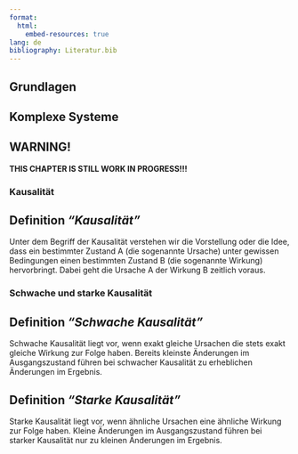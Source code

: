 ```yaml
---
format:
  html:
    embed-resources: true
lang: de
bibliography: Literatur.bib
---
```


<!--
headlines:
  off: true
extended-content:
  off: false
included-content:
  off: false
worksheets:
  off: true
-->

<!--
title: "DEB Produktentwicklung"
format:
  html:
    embed-resources: true

author:
  - name: "Christian Anders"
    degrees: 
    roles: "Dozent"
    email: christian.anders@hs-esslingen.de
    affiliation: 
      - name: "Hochschule Esslingen"
        department: "Wirtschaft & Technik"
        group: "Digital Engineering (DEB)"
        city: "Esslingen am Neckar"
        postal-code: 73728
        country: "Deutschland"
        url: https://www.hs-esslingen.de/
abstract: > 
  Skript zur Vorlesung und Labor *"Produktentwicklung"* für den Studiengang Digital Engineering DEB
keywords:
  - Kausalität
  - Starke Kausalität
  - Schwache Kausalität

copyright: 
  holder: Christian Anders
  year: 2025
lang: de
bibliography: Literatur.bib
date: last-modified
toc: true
number-sections: true
scrollable: true
toc-location: right
cap-location: bottom
number-offset: 2
link-external-icon: true
link-external-newwindow: true
-->

<!--
number-offset: 
0 Grundlagen
1 Ideenfindung und Konzeptentwicklung
2 Entwurfs- und Entwicklungsphase
3 Prototyping und Test
4 Produktionsplanung und Produktion
5 Softskills
6 Literatur 
7 Anhang
-->

<!-- -------------------------------------------------------------------------

                       Korrelation

-------------------------------------------------------------------------- -->

::: {.content-visible unless-meta="headlines.off"}
# Grundlagen
## Komplexe Systeme
:::

<!-- -------------------------------------------------------------------------

                       Callout !!! WARNING !!!

-------------------------------------------------------------------------- -->

::: {.callout-warning}
## WARNING!
**THIS CHAPTER IS STILL WORK IN PROGRESS!!!**
:::

### Kausalität {#sec-kausalitaet}

::: callout-tip
## Definition *"Kausalität"*
Unter dem Begriff der Kausalität verstehen wir die Vorstellung oder die Idee, dass ein bestimmter Zustand A (die sogenannte Ursache) unter gewissen Bedingungen einen bestimmten Zustand B (die sogenannte Wirkung) hervorbringt. Dabei geht die Ursache A der Wirkung B zeitlich voraus.
:::

### Schwache und starke Kausalität

::: callout-tip
## Definition *"Schwache Kausalität"*
Schwache Kausalität liegt vor, wenn exakt gleiche Ursachen die stets exakt gleiche Wirkung zur Folge haben. Bereits kleinste Änderungen im Ausgangszustand führen bei schwacher Kausalität zu erheblichen Änderungen im Ergebnis.
:::

<!--
Schießt man z.B. ein Geschoss immer unter dem genau gleichen Winkel mit der genau reproduzierbaren Anfangsgeschwindigkeit bei stets gleichen Bedingungen in der Atmosphäre ab, so wird das Geschoss stets im selben Punkt unter dem selben Winkel landen.
-->

::: callout-tip
## Definition *"Starke Kausalität"*
Starke Kausalität liegt vor, wenn ähnliche Ursachen eine ähnliche Wirkung zur Folge haben. Kleine Änderungen im Ausgangszustand führen bei starker Kausalität nur zu kleinen Änderungen im Ergebnis.
:::

<!--
Viele Systeme in der Natur sind labile Gleichgewichtszustände. Hier liegt keine starke Kausalität vor.
-->

<!--
Man erkennt sofort, dass die oben geforderten stets exakt gleichen Anfangsbedingungen und die stets exakt gleichen Verhältnisse zwischen Start- und Zielort ideale Forderungen sind, von denen nur Theoretiker ausgehen. Bei der Anwendung der newtonschen Mechanik gingen wir wie selbstverständlich von der Gültigkeit der schwachen Kausalität aus.

Diese Forderung verlangt eigentlich mehr als die schwache Kausalität: Völlig identische Ausgangsbedingungen für einen Versuch lassen sich in der Praxis bei Wiederholung nicht herstellen, trotzdem erhalten wir bei Wiederholungen des Versuchs eine gute Reproduzierbarkeit im Ergebnis.

Schießen wir ein Geschoss mit fast der gleichen Geschwindigkeit und fast dem gleichen Winkel wie bei einem vorangegangen Versuch ab, so werden der Auftreffpunkt und der Auftreffwinkel nur unwesentlich von vorangegangenem Auftreffpunkt und Auftreffwinkel abweichen. Kleine Veränderungen im Anfangszustand des Systems haben auch nur kleine Änderungen im Endzustand zur Folge.

ABBILDUNG

Abb.: Starke und schwache Kausalität
-->
